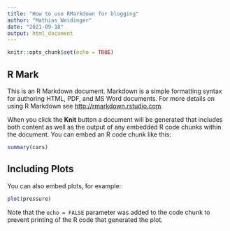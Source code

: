 ---
title: "How to use RMarkdown for blogging"
author: "Mathias Weidinger"
date: "2021-09-18"
output: html_document
---

```{r setup, include=FALSE}
knitr::opts_chunk$set(echo = TRUE)
```

## R Mark

This is an R Markdown document. Markdown is a simple formatting syntax for authoring HTML, PDF, and MS Word documents. For more details on using R Markdown see <http://rmarkdown.rstudio.com>.

When you click the **Knit** button a document will be generated that includes both content as well as the output of any embedded R code chunks within the document. You can embed an R code chunk like this:

```{r cars}
summary(cars)
```

## Including Plots

You can also embed plots, for example:

```{r pressure, echo=FALSE}
plot(pressure)
```

Note that the `echo = FALSE` parameter was added to the code chunk to prevent printing of the R code that generated the plot.
